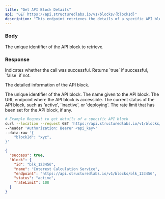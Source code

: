 ```yaml
---
title: "Get API Block Details"
api: "GET https://api.structuredlabs.io/v1/blocks/{blockId}"
description: "This endpoint retrieves the details of a specific API block."
---
```


### Body

<ParamField path="blockId" type="string">
  The unique identifier of the API block to retrieve.
</ParamField>

### Response

<ResponseField name="success" type="boolean">
  Indicates whether the call was successful. Returns `true` if successful,
  `false` if not.
</ResponseField>

<ResponseField name="block" type="object">

The detailed information of the API block.

<Expandable title="Toggle object">

<ResponseField name="id" type="string">
  The unique identifier of the API block.
</ResponseField>

<ResponseField name="name" type="string">
  The name given to the API block.
</ResponseField>

<ResponseField name="endpoint" type="string">
  The URL endpoint where the API block is accessible.
</ResponseField>

<ResponseField name="status" type="string">
  The current status of the API block, such as 'active', 'inactive', or
  'deploying'.
</ResponseField>

<ResponseField name="rateLimit" type="number" optional="true">
  The rate limit that has been set for the API block, if any.
</ResponseField>

</Expandable>

</ResponseField>

<RequestExample>

```bash Example Request
# Example Request to get details of a specific API block
curl --location --request GET 'https://api.structuredlabs.io/v1/blocks/{blockId}' \
--header 'Authorization: Bearer <api_key>'
--data-raw '{
    "blockId": "xyz",
}'
```

</RequestExample>

<ResponseExample>

```json Response
{
  "success": true,
  "block": {
    "id": "blk_123456",
    "name": "Interest Calculation Service",
    "endpoint": "https://api.structuredlabs.io/v1/blocks/blk_123456",
    "status": "active",
    "rateLimit": 100
  }
}
```

</ResponseExample>
